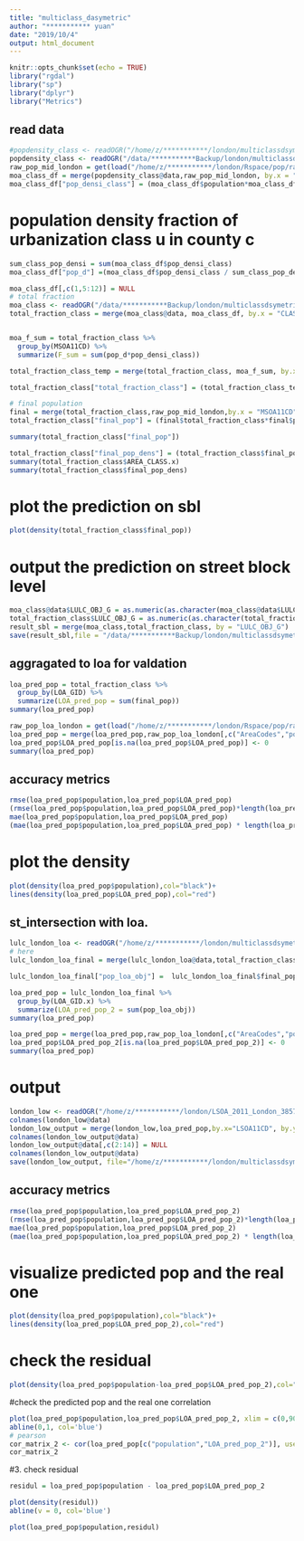 ```yaml
---
title: "multiclass_dasymetric"
author: "*********** yuan"
date: "2019/10/4"
output: html_document
---
```


```r
knitr::opts_chunk$set(echo = TRUE)
library("rgdal")
library("sp")
library("dplyr")
library("Metrics")
```

## read data

```r
#popdensity_class <- readOGR("/home/z/***********/london/multiclassdsymetric/classdensity.shp")
popdensity_class <- readOGR("/data/***********Backup/london/multiclassdsymetric/classdensity.shp")
raw_pop_mid_london = get(load("/home/z/***********/london/Rspace/pop/raw_pop_mid_london.Rdata"))
moa_class_df = merge(popdensity_class@data,raw_pop_mid_london, by.x = "MSOA11CD" ,by.y = "AreaCodes")
moa_class_df["pop_densi_class"] = (moa_class_df$population*moa_class_df$AREA_RATIO)/moa_class_df$AREA_CLASS
```

# population density fraction of urbanization class u in county c
```r
sum_class_pop_densi = sum(moa_class_df$pop_densi_class)
moa_class_df["pop_d"] =(moa_class_df$pop_densi_class / sum_class_pop_densi)

moa_class_df[,c(1,5:12)] = NULL
# total fraction
moa_class <- readOGR("/data/***********Backup/london/multiclassdsymetric/lulc_london_temp.shp")
total_fraction_class = merge(moa_class@data, moa_class_df, by.x = "CLASS_NAME", by.y="CLASS_NAME", all.x=TRUE)


moa_f_sum = total_fraction_class %>%
  group_by(MSOA11CD) %>%
  summarize(F_sum = sum(pop_d*pop_densi_class))

total_fraction_class_temp = merge(total_fraction_class, moa_f_sum, by.x = "MSOA11CD", by.y="MSOA11CD", all.x=TRUE)

total_fraction_class["total_fraction_class"] = (total_fraction_class_temp$pop_d*total_fraction_class_temp$AREA_RATIO.x)/total_fraction_class_temp$F_sum

# final population
final = merge(total_fraction_class,raw_pop_mid_london,by.x = "MSOA11CD" ,by.y = "AreaCodes", all.x = TRUE)
total_fraction_class["final_pop"] = (final$total_fraction_class*final$population)

summary(total_fraction_class["final_pop"])
```
```r
total_fraction_class["final_pop_dens"] = (total_fraction_class$final_pop/total_fraction_class$AREA_CLASS.x)
summary(total_fraction_class$AREA_CLASS.x)
summary(total_fraction_class$final_pop_dens)
```
# plot the prediction on sbl
```r
plot(density(total_fraction_class$final_pop))
```

# output the prediction on street block level
```r
moa_class@data$LULC_OBJ_G = as.numeric(as.character(moa_class@data$LULC_OBJ_G))
total_fraction_class$LULC_OBJ_G = as.numeric(as.character(total_fraction_class$LULC_OBJ_G))
result_sbl = merge(moa_class,total_fraction_class, by = "LULC_OBJ_G")
save(result_sbl,file = "/data/***********Backup/london/multiclassdsymetric/result_sbl.Rdata")
```


## aggragated to loa for valdation
```r

loa_pred_pop = total_fraction_class %>%
  group_by(LOA_GID) %>%
  summarize(LOA_pred_pop = sum(final_pop))
summary(loa_pred_pop)

raw_pop_loa_london = get(load("/home/z/***********/london/Rspace/pop/raw_pop_london_low.Rdata"))
loa_pred_pop = merge(loa_pred_pop,raw_pop_loa_london[,c("AreaCodes","population")],all.y=TRUE,by.x = "LOA_GID",by.y="AreaCodes")
loa_pred_pop$LOA_pred_pop[is.na(loa_pred_pop$LOA_pred_pop)] <- 0
summary(loa_pred_pop)
```
## accuracy metrics
```r
rmse(loa_pred_pop$population,loa_pred_pop$LOA_pred_pop)
(rmse(loa_pred_pop$population,loa_pred_pop$LOA_pred_pop)*length(loa_pred_pop$population))/sum(loa_pred_pop$population)
mae(loa_pred_pop$population,loa_pred_pop$LOA_pred_pop)
(mae(loa_pred_pop$population,loa_pred_pop$LOA_pred_pop) * length(loa_pred_pop$population))/sum(loa_pred_pop$population)
```
# plot the density
```r
plot(density(loa_pred_pop$population),col="black")+
lines(density(loa_pred_pop$LOA_pred_pop),col="red")
```

## st_intersection with loa.
```r
lulc_london_loa <- readOGR("/home/z/***********/london/multiclassdsymetric/lulc_london_loa.shp")
# here
lulc_london_loa_final = merge(lulc_london_loa@data,total_fraction_class,by="LULC_OBJ_G",all.x = TRUE)

lulc_london_loa_final["pop_loa_obj"] =  lulc_london_loa_final$final_pop*lulc_london_loa_final$AREA_RATIO

loa_pred_pop = lulc_london_loa_final %>%
  group_by(LOA_GID.x) %>%
  summarize(LOA_pred_pop_2 = sum(pop_loa_obj))
summary(loa_pred_pop)

loa_pred_pop = merge(loa_pred_pop,raw_pop_loa_london[,c("AreaCodes","population")],all.y=TRUE,by.x = "LOA_GID.x",by.y="AreaCodes")
loa_pred_pop$LOA_pred_pop_2[is.na(loa_pred_pop$LOA_pred_pop_2)] <- 0
summary(loa_pred_pop)

```
# output

```r
london_low <- readOGR("/home/z/***********/london/LSOA_2011_London_3857.shp")
colnames(london_low@data)
london_low_output = merge(london_low,loa_pred_pop,by.x="LSOA11CD", by.y = "LOA_GID.x",all.x = TRUE)
colnames(london_low_output@data)
london_low_output@data[,c(2:14)] = NULL
colnames(london_low_output@data)
save(london_low_output, file="/home/z/***********/london/multiclassdsymetric/london_low_output.Rdata")
```

## accuracy metrics
```r
rmse(loa_pred_pop$population,loa_pred_pop$LOA_pred_pop_2)
(rmse(loa_pred_pop$population,loa_pred_pop$LOA_pred_pop_2)*length(loa_pred_pop$population))/sum(loa_pred_pop$population)
mae(loa_pred_pop$population,loa_pred_pop$LOA_pred_pop_2)
(mae(loa_pred_pop$population,loa_pred_pop$LOA_pred_pop_2) * length(loa_pred_pop$population))/sum(loa_pred_pop$population)
```
# visualize predicted pop and the real one  
```r

plot(density(loa_pred_pop$population),col="black")+
lines(density(loa_pred_pop$LOA_pred_pop_2),col="red")
```
# check the residual 
```r
plot(density(loa_pred_pop$population-loa_pred_pop$LOA_pred_pop_2),col="black")
```

#check the predicted pop and the real one    correlation
```r
plot(loa_pred_pop$population,loa_pred_pop$LOA_pred_pop_2, xlim = c(0,9000),ylim = c(0,9000))
abline(0,1, col='blue')
# pearson
cor_matrix_2 <- cor(loa_pred_pop[c("population","LOA_pred_pop_2")], use = 'complete.obs')
cor_matrix_2

```

#3. check residual
```r
residul = loa_pred_pop$population - loa_pred_pop$LOA_pred_pop_2

plot(density(residul))
abline(v = 0, col='blue')

plot(loa_pred_pop$population,residul)

```








